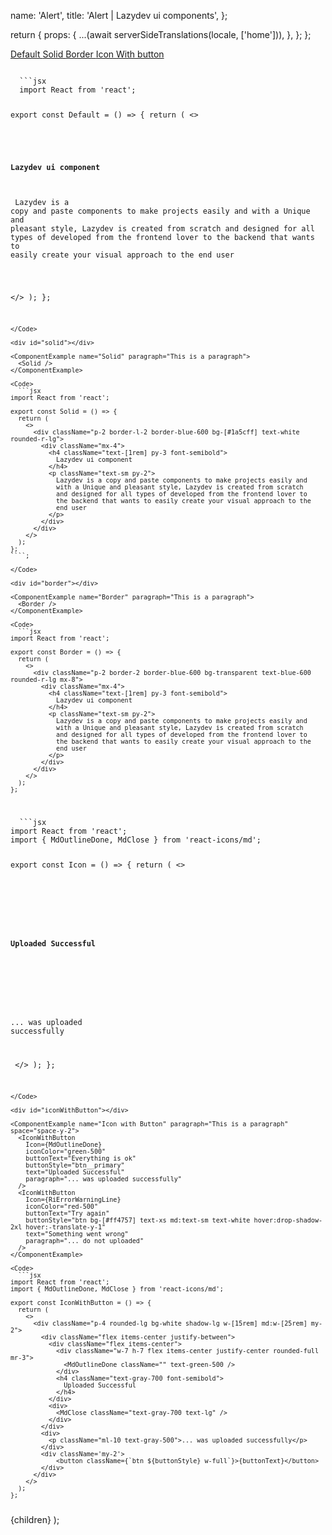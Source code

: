 


  name: 'Alert',
  title: 'Alert | Lazydev ui components',
};

  return {
    props: {
      ...(await serverSideTranslations(locale, ['home'])),
    },
  };
};

<SidebarLink>
  <a href="#default" className="text-right">
    Default
  </a>
  <a href="#solid" className="text-right">
    Solid
  </a>
  <a href="#border" className="text-right">
    Border
  </a>
  <a href="#icon" className="text-right">
    Icon
  </a>
  <a href="#iconWithButton" className="text-right">
    With button
  </a>
</SidebarLink>

<PrevAndNext
  leftPath="/docs/components/button"
  rightPath="/docs/components/loading"
/>

<div id="default"></div>

<ComponentExample name="Default" paragraph="This is a paragraph">
  <Default />
</ComponentExample>

<Code>
  ```jsx
  import React from 'react';

export const Default = () => {
  return (
    <>
      <div className="p-2 border-l-2 border-blue-600 bg-[#1e2639] text-blue-600 rounded-r-lg">
        <div className="mx-4">
          <h4 className="text-[1rem] py-3 font-semibold">
            Lazydev ui component
          </h4>
          <p className="text-sm py-1">
            Lazydev is a copy and paste components to make projects easily and
            with a Unique and pleasant style, Lazydev is created from scratch
            and designed for all types of developed from the frontend lover to
            the backend that wants to easily create your visual approach to the
            end user
          </p>
        </div>
      </div>
    </>
  );
};
````
</Code>

<div id="solid"></div>

<ComponentExample name="Solid" paragraph="This is a paragraph">
  <Solid />
</ComponentExample>

<Code>
  ```jsx
import React from 'react';

export const Solid = () => {
  return (
    <>
      <div className="p-2 border-l-2 border-blue-600 bg-[#1a5cff] text-white rounded-r-lg">
        <div className="mx-4">
          <h4 className="text-[1rem] py-3 font-semibold">
            Lazydev ui component
          </h4>
          <p className="text-sm py-2">
            Lazydev is a copy and paste components to make projects easily and
            with a Unique and pleasant style, Lazydev is created from scratch
            and designed for all types of developed from the frontend lover to
            the backend that wants to easily create your visual approach to the
            end user
          </p>
        </div>
      </div>
    </>
  );
};
````;

</Code>

<div id="border"></div>

<ComponentExample name="Border" paragraph="This is a paragraph">
  <Border />
</ComponentExample>

<Code>
  ```jsx
import React from 'react';

export const Border = () => {
  return (
    <>
      <div className="p-2 border-2 border-blue-600 bg-transparent text-blue-600 rounded-r-lg mx-8">
        <div className="mx-4">
          <h4 className="text-[1rem] py-3 font-semibold">
            Lazydev ui component
          </h4>
          <p className="text-sm py-2">
            Lazydev is a copy and paste components to make projects easily and
            with a Unique and pleasant style, Lazydev is created from scratch
            and designed for all types of developed from the frontend lover to
            the backend that wants to easily create your visual approach to the
            end user
          </p>
        </div>
      </div>
    </>
  );
};
````
</Code>

<div id="icon"></div>

<ComponentExample name="Icon" paragraph="This is a paragraph" space="space-y-2">
  <Icon
    Icon={MdOutlineDone}
    iconColor="green-500"
    text="Uploaded Successful"
    paragraph="... was uploaded successfully"
  />
  <Icon
    Icon={RiErrorWarningLine}
    iconColor="red-500"
    text="Something went wrong"
    paragraph="... do not uploaded"
  />
</ComponentExample>

<Code>
  ```jsx
import React from 'react';
import { MdOutlineDone, MdClose } from 'react-icons/md';

export const Icon = () => {
  return (
    <>
      <div className="p-4 rounded-lg bg-white shadow-lg w-[15rem] md:w-[25rem] my-2">
        <div className="flex items-center justify-between">
          <div className="flex items-center">
            <div className="w-7 h-7 flex items-center justify-center rounded-full mr-3">
              <MdOutlineDone className="" text-green-500 />
            </div>
            <h4 className="text-gray-700 font-semibold">Uploaded Successful</h4>
          </div>
          <div>
            <MdClose className="text-gray-700 text-lg" />
          </div>
        </div>
        <div>
          <p className="ml-10 text-gray-500">... was uploaded successfully</p>
        </div>
      </div>
    </>
  );
};

````
</Code>

<div id="iconWithButton"></div>

<ComponentExample name="Icon with Button" paragraph="This is a paragraph" space="space-y-2">
  <IconWithButton
    Icon={MdOutlineDone}
    iconColor="green-500"
    buttonText="Everything is ok"
    buttonStyle="btn__primary"
    text="Uploaded Successful"
    paragraph="... was uploaded successfully"
  />
  <IconWithButton
    Icon={RiErrorWarningLine}
    iconColor="red-500"
    buttonText="Try again"
    buttonStyle="btn bg-[#ff4757] text-xs md:text-sm text-white hover:drop-shadow-2xl hover:-translate-y-1"
    text="Something went wrong"
    paragraph="... do not uploaded"
  />
</ComponentExample>

<Code>
  ```jsx
import React from 'react';
import { MdOutlineDone, MdClose } from 'react-icons/md';

export const IconWithButton = () => {
  return (
    <>
      <div className="p-4 rounded-lg bg-white shadow-lg w-[15rem] md:w-[25rem] my-2">
        <div className="flex items-center justify-between">
          <div className="flex items-center">
            <div className="w-7 h-7 flex items-center justify-center rounded-full mr-3">
              <MdOutlineDone className="" text-green-500 />
            </div>
            <h4 className="text-gray-700 font-semibold">
              Uploaded Successful
            </h4>
          </div>
          <div>
            <MdClose className="text-gray-700 text-lg" />
          </div>
        </div>
        <div>
          <p className="ml-10 text-gray-500">... was uploaded successfully</p>
        </div>
        <div className='my-2'>
            <button className={`btn ${buttonStyle} w-full`}>{buttonText}</button>
        </div>
      </div>
    </>
  );
};

````

</Code>

  <NestedLayout name={meta.name} title={meta.title}>
    {children}
  </NestedLayout>
);
